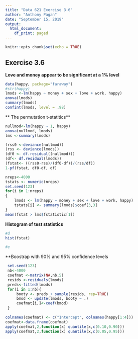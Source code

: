 ```yaml
---
title: "Data 621 Exercise 3.6"
author: "Anthony Pagan"
date: "September 15, 2019"
output:
  html_document:
    df_print: paged
---
```


```r
knitr::opts_chunk$set(echo = TRUE)
```

## Exercise 3.6

**Love and money appear to be significant at a 1% level**
```r
data(happy, package="faraway")
#str(happy)
lmods <-lm(happy ~ money + sex + love + work, happy)
anova(lmods)
summary(lmods)
confint(lmods, level = .98)

```

** The permutation t-statitics**

```r
nullmod<-lm(happy ~ 1, happy)
anova(nullmod, lmods)
lms <-summary(lmods)

(rss0 <-deviance(nullmod))
(rss <- deviance(lmods))
(df0 <- df.residual((nullmod)))
(df<- df.residual(lmods))
(fstat<- ((rss0-rss)/(df0-df))/(rss/df))
1-pf(fstat, df0-df, df)

nreps<-4000
tstats <- numeric(nreps)
set.seed(123)
for(i in 1:nreps)
{
    lmods <- lm(happy ~ money + sex + love + work, happy)
    tstats[i] <- summary(lmods)$coef[3,3]
}
mean(fstat > lms$fstatistic[1])
```

**Histogram of test statistics**
```r

#d
hist(fstat)
```

```r
#e
```

**Boostrap with 90% and 95% confidence levels
```r


 set.seed(123)
 nb<-4000
 coefmat <-matrix(NA,nb,5)
 resids <-residuals(lmods)
 preds<-fitted(lmods)
 for(i in 1:nb){
     booty <- preds + sample(resids, rep=TRUE)
     bmod <- update(lmods, booty ~ .)
     coefmat[i,]<-coef(bmod)
 }
 
colnames(coefmat) <- c("Intercept", colnames(happy[1:4]))
coefmat<-data.frame(coefmat)
apply(coefmat,2,function(x) quantile(x,c(0.10,0.90)))
apply(coefmat,2,function(x) quantile(x,c(0.05,0.95)))

```
